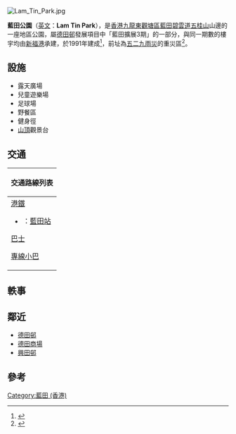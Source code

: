 [[File:Lam_Tin_Park.jpg|thumb]]
{{commonscat|Lam Tin Park}}

'''藍田公園'''（[[英文|英文]]：'''Lam Tin Park'''），是[[香港|香港]][[九龍東|九龍東]][[觀塘區|觀塘區]][[藍田_(香港)|藍田]][[碧雲道|碧雲道]][[五桂山_(香港)|五桂山]]山邊的一座地區公園，屬[[德田邨|德田邨]]發展項目中「藍田擴展3期」的一部分，與同一期數的樓宇均由[[新福港|新福港]]承建，於1991年建成<ref>{{Cite web|title=吃喝玩樂在觀塘 - 藍田公園|url=https://www.kwuntong.org.hk/tc/c3_6.html|accessdate=2019-09-21|work=www.kwuntong.org.hk|archive-date=2020-02-24|archive-url=https://web.archive.org/web/20200224060010/http://www.kwuntong.org.hk/tc/c3_6.html|dead-url=no}}</ref>，前址為[[五二九雨災|五二九雨災]]的重災區<ref>{{Cite web|title=藍田公園 雨災火災的印記|url=https://kowloonpost.hk/2018/12/10/20181205p7/|accessdate=2019-09-21|date=2018-12-10|last=kowloonpost|work=Kowloon Post  龍週|language=zh-TW|archive-date=2019-09-21|archive-url=https://web.archive.org/web/20190921195910/https://kowloonpost.hk/2018/12/10/20181205p7/|dead-url=no}}</ref>。

==設施==
*露天廣場
*兒童遊樂場
*足球場
*野餐區
*健身徑
*[[顶峰|山頂]]觀景台

==交通==
{| class="mw-collapsible mw-collapsed wikitable" style="background:white; margin: 0 auto; width: auto;" 
! 交通路線列表
|-
|
;[[港鐵|港鐵]]
*{{港鐵路線標誌|KTL}}：[[藍田站_(香港)|藍田站]]
;[[香港巴士|巴士]]
{{九龍新界巴士簡單列表|6P|14H|15X|16|16X|88X|93M|214|215X|216M|N214|N216}}
{{過海隧道巴士簡單列表|603|603A|603P|603S|613}}
{{大嶼山巴士簡單列表|A26|E22P|E22X|N26}}
;[[香港小型巴士|專線小巴]]
{{九龍專線小巴簡單列表|24|24M|62S|63|76A|87}}
|}

== 軼事 ==
{{main|活塞男事件}}

==鄰近==
*[[德田邨|德田邨]]
*[[德田邨#德田廣場|德田商場]]
*[[興田邨|興田邨]]

==參考==
{{reflist}}

{{香港公園}}

[[Category:藍田_(香港)|Category:藍田 (香港)]]